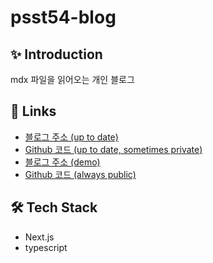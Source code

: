 # psst54-blog

## ✨ Introduction

mdx 파일을 읽어오는 개인 블로그

## 🔗 Links

- [블로그 주소 (up to date)](https://psst54-blog-ts.pages.dev/)
- [Github 코드 (up to date, sometimes private)](https://github.com/psst54/psst54-blog-ts)
- [블로그 주소 (demo)](https://psst54-blog-open.pages.dev/)
- [Github 코드 (always public)](https://github.com/psst54/psst54_blog_open)

## 🛠️ Tech Stack

- Next.js
- typescript
